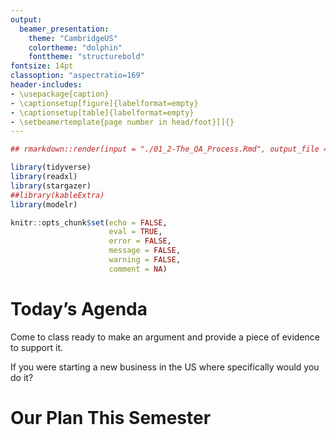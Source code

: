 ```yaml
---
output:
  beamer_presentation:
    theme: "CambridgeUS"
    colortheme: "dolphin"
    fonttheme: "structurebold"
fontsize: 14pt
classoption: "aspectratio=169"
header-includes:
- \usepackage{caption}
- \captionsetup[figure]{labelformat=empty}
- \captionsetup[table]{labelformat=empty}
- \setbeamertemplate{page number in head/foot}[]{}
---
```


```r
## rmarkdown::render(input = "./01_2-The_QA_Process.Rmd", output_file = "./01_2-The_QA_Process.pdf")

library(tidyverse)
library(readxl)
library(stargazer)
##library(kableExtra)
library(modelr)

knitr::opts_chunk$set(echo = FALSE,
                      eval = TRUE,
                      error = FALSE,
                      message = FALSE,
                      warning = FALSE,
                      comment = NA)

```


# Today's Agenda
\center
\large
Come to class ready to make an argument and provide a piece of evidence to support it. 

If you were starting a new business in the US where specifically would you do it?

\vspace{.5in}

\begin{center}
Justin Leinaweaver (Spring 2022)
\end{center}



# Our Plan This Semester

\begin{large}

\textbf{Build models to answer questions with data}

\begin{itemize}

\item What drives economic investment in US states? 

\item Why do some countries attract greater levels of international investment than others?

\item What explains why some individuals make more money than others?

\end{itemize}

\end{large}
